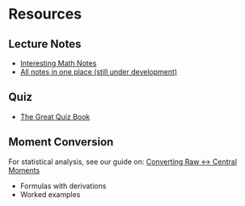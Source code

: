 # Resources

## Lecture Notes

- [Interesting Math Notes](resources/Nice_Math.pdf)
- [All notes in one place (still under development)](resources/notes/stat_prob.pdf)

## Quiz

- [The Great Quiz Book](https://raw.githubusercontent.com/mahmudstat/articles/main/books/quiz/The_Great_Quiz_Book.pdf)

## Moment Conversion

For statistical analysis, see our guide on:
[Converting Raw ↔ Central Moments](resources/moments_conv.html)

- Formulas with derivations
- Worked examples
